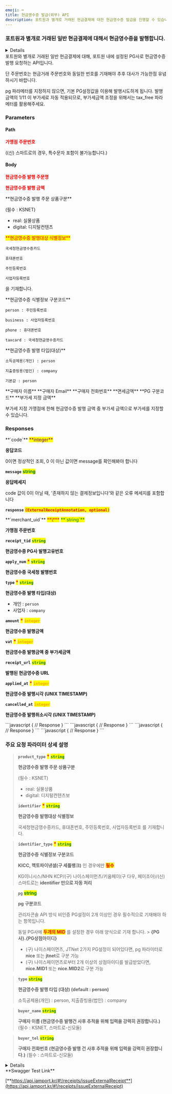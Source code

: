 ```yaml
---
emoji: ⌨
title: 현금영수증 발급(외부) API
description: 포트원과 별개로 거래된 현금결제에 대한 현금영수증 발급을 진행할 수 있습니다.
---
```





### 포트원과 별개로 거래된 일반 현금결제에 대해서 현금영수증을 발행합니다.

<Details>
<p slot="summary"><strong>지원되는 PG사</strong> 확인하기</p>

* **KG 이니시스**
* **NHN KCP**
* **헥토파이낸셜 (구. 세틀뱅크)**
* **(구) 나이스페이먼츠**
* **키움페이(구 다우, 페이조아)**
* **KICC**
* **(신) 스마트로**
* **(신) 나이스페이먼츠**

</Details>

<Swagger method="post" path="/receipts/external/{merchant_uid}" baseUrl="https://api.iamport.kr" summary="현금영수증 발급(외부) API">
<SwaggerDescription>
포트원와 별개로 거래된 일반 현금결제에 대해, 포트원 내에 설정된 PG사로 현금영수증 발행 요청하는 API입니다. 

단 주문번호는 현금거래 주문번호와 동일한 번호를 기재해야 추후 대사가 가능한점 유념하시기 바랍니다.

pg 파라메터를 지정하지 않으면, 기본 PG설정값을 이용해 발행시도하게 됩니다.
발행금액의 1/11 이 부가세로 자동 적용되므로, 부가세금액 조정을 위해서는 tax_free 파라메터를 활용해주세요.
</SwaggerDescription>

### Parameters

#### Path

<SwaggerParameter name="merchant_uid" type="String" required="true">
<mark style="color:red;">

**가맹점 주문번호**

</mark>

((신) 스마트로의 경우, 특수문자 포함이 불가능합니다.)
</SwaggerParameter>
#### Body

<SwaggerParameter name="name" type="String" required="true">
<mark style="color:red;">

**현금영수증 발행 주문명**

</mark>

</SwaggerParameter>
<SwaggerParameter name="amount" type="integer" required="true">
<mark style="color:red;">

**현금영수증 발행 금액**

</mark>

</SwaggerParameter>
<SwaggerParameter name="product_type" type="String" required="false">
**현금영수증 발행 주문 상품구분**

(필수 : KSNET)

* real: 실물상품
* digital: 디지털컨텐츠

</SwaggerParameter>
<SwaggerParameter name="identifier" type="String" required="true">
<mark style="color:red;">**현금영수증 발행대상 식별정보**</mark>

`국세청현금영수증카드`

`휴대폰번호`

`주민등록번호`

`사업자등록번호` 

을 기재합니다.

</SwaggerParameter>
<SwaggerParameter name="identifier_type" type="String" required="false">
**현금영수증 식별정보 구분코드**

`person : 주민등록번호`

`business : 사업자등록번호`

`phone : 휴대폰번호`

`taxcard : 국세청현금영수증카드`

</SwaggerParameter>
<SwaggerParameter name="type" type="String" required="false">
**현금영수증 발행 타입(대상)**

`소득공제용(개인) : person`

`지출증빙용(법인) : company`

`기본값 : person`

</SwaggerParameter>
<SwaggerParameter name="buyer_name" type="String" required="false">
**구매자 이름**



</SwaggerParameter>
<SwaggerParameter name="buyer_email" type="String" required="false">
**구매자 Email**

</SwaggerParameter>
<SwaggerParameter name="buyer_tel" type="String" required="false">
**구매자 전화번호**

</SwaggerParameter>
<SwaggerParameter name="tax_free" type="integer" required="false">
**면세금액**

</SwaggerParameter>
<SwaggerParameter name="pg" type="String" required="false">
**PG 구분코드**

</SwaggerParameter>
<SwaggerParameter name="vat" type="double" required="false">
**부가세 지정 금액**

부가세 지정 가맹점에 한해 현금영수증 발행 금액 중 부가세 금액으로 부가세를 지정할 수 있습니다.
</SwaggerParameter>

### Responses

<SwaggerResponse status="200: OK" description="성공">
<Tabs>
<Tab title="ExternalReceiptResponse">
**`code`** <mark style="color:purple;">**integer**</mark>

**응답코드**

0이면 정상적인 조회, 0 이 아닌 값이면 message를 확인해봐야 합니다

**`message`** <mark style="color:green;">**string**</mark>

**응답메세지**

code 값이 0이 아닐 때, '존재하지 않는 결제정보입니다'와 같은 오류 메세지를 포함합니다

**`response`** <mark style="color:red;">**`(ExternalReceiptAnnotation, optional)`**</mark>

</Tab>
</Tabs>

<Tabs>
<Tab title="ExternalReceiptAnnotation">
**`merchant_uid`** <mark style="color:red;">**\***</mark> <mark style="color:green;">**`string`**</mark>

**가맹점 주문번호**

**`receipt_tid`** <mark style="color:green;">**`string`**</mark>

**현금영수증 PG사 발행고유번호**


**`apply_num`** <mark style="color:red;">**\***</mark> <mark style="color:green;">**`string`**</mark>

**현금영수증 국세청 발행번호**


**`type`** <mark style="color:red;">**\***</mark> <mark style="color:green;">**`string`**</mark>

**현금영수증 발행 타입(대상)**

* 개인 : `person`
* 사업자 : `company`

**`amount`** <mark style="color:red;">**\***</mark> <mark style="color:orange;">**`integer`**</mark>

**현금영수증 발행금액**


**`vat`** <mark style="color:red;">**\***</mark> <mark style="color:orange;">**`integer`**</mark>

**현금영수증 발행금액 중 부가세금액**


**`receipt_url`** <mark style="color:green;">**`string`**</mark>

**발행된 현금영수증 URL**

**`applied_at`** <mark style="color:red;">**\***</mark> <mark style="color:orange;">**`integer`**</mark>

**현금영수증 발행시각 (UNIX TIMESTAMP)**

**`cancelled_at`** <mark style="color:orange;">**`integer`**</mark>

**현금영수증 발행취소시각 (UNIX TIMESTAMP)**

</Tab>
</Tabs>

</SwaggerResponse>

<SwaggerResponse status="400: Bad Request" description="필수 파라미터가 누락된 경우, 이미 현금영수증 발행된 merchant_uid 에 대해 요청한 경우">
```javascript
{
    // Response
}
```

</SwaggerResponse>

<SwaggerResponse status="401: Unauthorized" description="인증 Token이 전달되지 않았거나 유효하지 않은 경우">
```javascript
{
    // Response
}
```

</SwaggerResponse>

<SwaggerResponse status="500: Internal Server Error" description="현금영수증 발행에 실패한 경우">
```javascript
{
    // Response
}
```

</SwaggerResponse>

<SwaggerResponse status="501: Not Implemented" description="현재 포트원이 현금영수증 관련 지원하지 않는 PG사인 경우">
```javascript
{
    // Response
}
```

</SwaggerResponse>

</Swagger>

### **주요 요청 파라미터 상세 설명**

> **`product_type`** <mark style="color:red;">**\***</mark> <mark style="color:green;">**`string`**</mark>
>
> **현금영수증 발행 주문 상품구분**
>
> (필수 : KSNET)
> * real: 실물상품
> * digital: 디지털컨텐츠보
>
> **`identifier`** <mark style="color:red;">**\***</mark> <mark style="color:green;">**`string`**</mark>
>
> **현금영수증 발행대상 식별정보**
>
> 국세청현금영수증카드, 휴대폰번호, 주민등록번호, 사업자등록번호 를 기재합니다.

> **`identifier_type`** <mark style="color:red;">**\***</mark> <mark style="color:green;">**`string`**</mark>
>
> **현금영수증 식별정보 구분코드**
>
> **KICC, 헥토파이낸셜(구 세틀뱅크)** 인 경우에만 <mark style="color:red;">**필수**</mark>
>
> KG이니시스/NHN KCP/(구) 나이스페이먼츠/키움페이(구 다우, 페이조아)/(신) 스마트로는 **identifier 만으로 자동 처리**

> **`pg`** <mark style="color:green;">**string**</mark>
>
> **pg 구분코드**
>
> 관리자콘솔 API 방식 비인증 PG설정이 2개 이상인 경우 필수적으로 기재해야 하는 항목입니다.
>
> 동일 PG사에 <mark style="color:red;">**두개의 MID**</mark> 를 설정한 경우 아래 양식으로 기재 합니다. >
> **\{PG사}.\{PG상점아이디}**
>
> * (구) 나이스페이먼츠, JTNet 2가지 PG설정이 되어있다면, pg 파라미터로 **nice** 또는 **jtnet**로 구분 가능
> * (구) 나이스페이먼츠로부터 2개 이상의 상점아이디를 발급받았다면, **nice.MID1** 또는 **nice.MID2**로 구분 가능

> **`type`** <mark style="color:green;">**`string`**</mark>
>
> **현금영수증 발행 타입 (대상) (default : person)**
>
> 소득공제용(개인) : person, 지출증빙용(법인) : company

> **`buyer_name`** <mark style="color:green;">**`string`**</mark>
>
> **구매자 이름 (현금영수증 발행건 사후 추적을 위해 입력을 강력히 권장합니다.)** (필수 : KSNET, 스마트로-신모듈)

> **`buyer_tel`** <mark style="color:green;">**`string`**</mark>
>
> **구매자 전화번호 (현금영수증 발행 건 사후 추적을 위해 입력을 강력히 권장합니다.)** (필수 : 스마트로-신모듈)
>

<Details>
<p slot="summary">Response Model Schema</p>

```json
{
  "code": 0,
  "message": "string",
  "response": {
    "merchant_uid": "string",
    "receipt_tid": "string",
    "apply_num": "string",
    "type": "person",
    "amount": 0,
    "vat": 0,
    "receipt_url": "string",
    "applied_at": 0,
    "cancelled_at": 0
  }
}
```

</Details>

<Hint style="success">
**Swagger Test Link**

[**https://api.iamport.kr/#!/receipts/issueExternalReceipt**](https://api.iamport.kr/#!/receipts/issueExternalReceipt)

</Hint>
